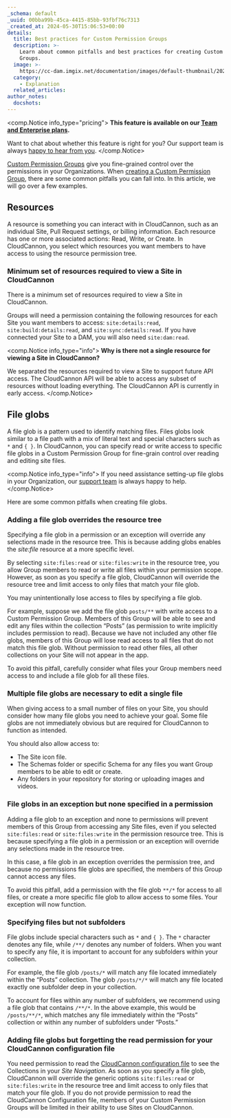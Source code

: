 ```yaml
---
_schema: default
_uuid: 00bba99b-45ca-4415-85bb-93fbf76c7313
_created_at: 2024-05-30T15:06:53+00:00
details:
  title: Best practices for Custom Permission Groups
  description: >-
    Learn about common pitfalls and best practices for creating Custom Permission
    Groups.
  image: >-
    https://cc-dam.imgix.net/documentation/images/default-thumbnail/2023-Q4/CloudCannon-Documentation-Thumbnail.png
  category:
    - Explanation
  related_articles:
author_notes:
  docshots:
---
```

<comp.Notice info_type="pricing">
  **This feature is available on our [Team and Enterprise plans](/pricing/).**

  Want to chat about whether this feature is right for you? Our support team is always <a href="mailto:success@cloudcannon.com?subject=A%20question%20about%20custom%20Permission%20Groups" rel="noreferrer">happy to hear from you</a>.
</comp.Notice>

[Custom Permission Groups](/documentation/articles/what-are-custom-permission-groups/) give you fine-grained control over the permissions in your Organizations. When [creating a Custom Permission Group](/documentation/articles/create-a-custom-permission-group/), there are some common pitfalls you can fall into. In this article, we will go over a few examples.

## Resources

A resource is something you can interact with in CloudCannon, such as an individual Site, Pull Request settings, or billing information. Each resource has one or more associated actions: Read, Write, or Create. In CloudCannon, you select which resources you want members to have access to using the resource permission tree.

### Minimum set of resources required to view a Site in CloudCannon

There is a minimum set of resources required to view a Site in CloudCannon.

Groups will need a permission containing the following resources for each Site you want members to access: `site:details:read`, `site:build:details:read`, and `site:sync:details:read`. If you have connected your Site to a DAM, you will also need `site:dam:read`.

<comp.Notice info_type="info">
  **Why is there not a single resource for viewing a Site in CloudCannon?**

  We separated the resources required to view a Site to support future API access. The CloudCannon API will be able to access any subset of resources without loading everything. The CloudCannon API is currently in early access.
</comp.Notice>

## File globs

A file glob is a pattern used to identify matching files. Files globs look similar to a file path with a mix of literal text and special characters such as `*` and `{ }`. In CloudCannon, you can specify read or write access to specific file globs in a Custom Permission Group for fine-grain control over reading and editing site files.

<comp.Notice info_type="info">
  If you need assistance setting-up file globs in your Organization, our <a href="/support/" target="_blank" rel="noopener">support team</a> is always happy to help.
</comp.Notice>

Here are some common pitfalls when creating file globs.

### Adding a file glob overrides the resource tree

Specifying a file glob in a permission or an exception will override any selections made in the resource tree. This is because adding globs enables the *site:file* resource at a more specific level.

By selecting `site:files:read` or `site:files:write` in the resource tree, you allow Group members to read or write all files within your permission scope. However, as soon as you specify a file glob, CloudCannon will override the resource tree and limit access to only files that match your file glob.

You may unintentionally lose access to files by specifying a file glob.

For example, suppose we add the file glob `posts/**` with write access to a Custom Permission Group. Members of this Group will be able to see and edit any files within the collection “Posts” (as permission to write implicitly includes permission to read). Because we have not included any other file globs, members of this Group will lose read access to all files that do not match this file glob. Without permission to read other files, all other collections on your Site will not appear in the app.

To avoid this pitfall, carefully consider what files your Group members need access to and include a file glob for all these files.

### Multiple file globs are necessary to edit a single file

When giving access to a small number of files on your Site, you should consider how many file globs you need to achieve your goal. Some file globs are not immediately obvious but are required for CloudCannon to function as intended.

You should also allow access to:

* The Site icon file.
* The Schemas folder or specific Schema for any files you want Group members to be able to edit or create.
* Any folders in your repository for storing or uploading images and videos.

### File globs in an exception but none specified in a permission

Adding a file glob to an exception and none to permissions will prevent members of this Group from accessing any Site files, even if you selected `site:files:read` or `site:files:write` in the permission resource tree. This is because specifying a file glob in a permission or an exception will override any selections made in the resource tree.

In this case, a file glob in an exception overrides the permission tree, and because no permissions file globs are specified, the members of this Group cannot access any files.

To avoid this pitfall, add a permission with the file glob `**/*` for access to all files, or create a more specific file glob to allow access to some files. Your exception will now function.

### Specifying files but not subfolders

File globs include special characters such as `*` and `{ }`. The `*` character denotes any file, while `/**/` denotes any number of folders. When you want to specify any file, it is important to account for any subfolders within your collection.

For example, the file glob `/posts/*` will match any file located immediately within the “Posts” collection. The glob `/posts/*/*` will match any file located exactly one subfolder deep in your collection.

To account for files within any number of subfolders, we recommend using a file glob that contains `/**/*`. In the above example, this would be `/posts/**/*`, which matches any file immediately within the “Posts” collection or within any number of subfolders under “Posts.”

### Adding file globs but forgetting the read permission for your CloudCannon configuration file

You need permission to read the [CloudCannon configuration file](/documentation/articles/what-is-the-cloudcannon-configuration-file/)  to see the Collections in your *Site Navigation*. As soon as you specify a file glob, CloudCannon will override the generic options `site:files:read` or `site:files:write` in the resource tree and limit access to only files that match your file glob. If you do not provide permission to read the CloudCannon Configuration file, members of your Custom Permission Groups will be limited in their ability to use Sites on CloudCannon.